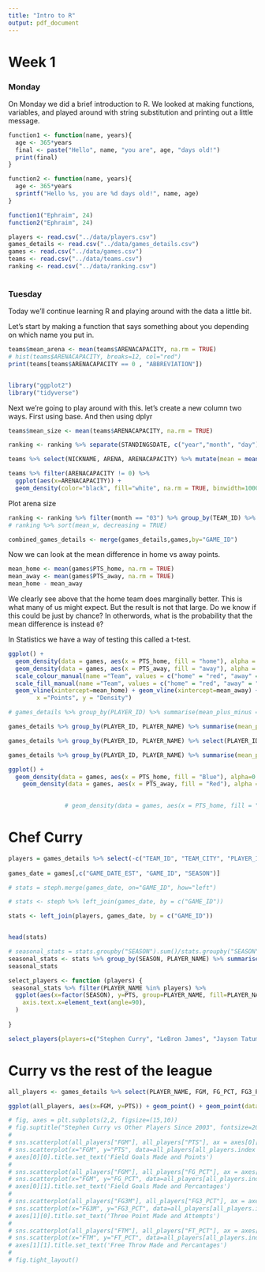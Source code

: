 ```yaml
---
title: "Intro to R"
output: pdf_document
---
```


# Week 1

### Monday

On Monday we did a brief introduction to R. We looked at making functions, variables, and played around with string substitution and printing out a little message.

```r
function1 <- function(name, years){
  age <- 365*years
  final <- paste("Hello", name, "you are", age, "days old!")
  print(final) 
}

function2 <- function(name, years){
  age <- 365*years
  sprintf("Hello %s, you are %d days old!", name, age)
}

function1("Ephraim", 24)
function2("Ephraim", 24)


```

```r
players <- read.csv("../data/players.csv")
games_details <- read.csv("../data/games_details.csv")
games <- read.csv("../data/games.csv")
teams <- read.csv("../data/teams.csv")
ranking <- read.csv("../data/ranking.csv")
 
```

### Tuesday

Today we'll continue learning R and playing around with the data a little bit.

Let's start by making a function that says something about you depending on which name you put in.

```r
teams$mean_arena <- mean(teams$ARENACAPACITY, na.rm = TRUE)
# hist(teams$ARENACAPACITY, breaks=12, col="red")
print(teams[teams$ARENACAPACITY == 0 , "ABBREVIATION"])



```

```r

library("ggplot2")
library("tidyverse")

```

Next we're going to play around with this. let's create a new column two ways. First using base. And then using dplyr

```r

teams$mean_size <- mean(teams$ARENACAPACITY, na.rm = TRUE)

```

```r
ranking <- ranking %>% separate(STANDINGSDATE, c("year","month", "day"))


```

```r
teams %>% select(NICKNAME, ARENA, ARENACAPACITY) %>% mutate(mean = mean(ARENACAPACITY, na.rm = TRUE))


```

```r
teams %>% filter(ARENACAPACITY != 0) %>%
  ggplot(aes(x=ARENACAPACITY)) +
  geom_density(color="black", fill="white", na.rm = TRUE, binwidth=1000)

```

Plot arena size

```r
ranking <- ranking %>% filter(month == "03") %>% group_by(TEAM_ID) %>%  mutate(mean_w = mean(W, na.rm = TRUE))
# ranking %>% sort(mean_w, decreasing = TRUE)

combined_games_details <- merge(games_details,games,by="GAME_ID")
```

Now we can look at the mean difference in home vs away points.

```r
mean_home <- mean(games$PTS_home, na.rm = TRUE) 
mean_away <- mean(games$PTS_away, na.rm = TRUE)
mean_home - mean_away
```

We clearly see above that the home team does marginally better. This is what many of us might expect. But the result is not that large. Do we know if this could be just by chance? In otherwords, what is the probability that the mean difference is instead `0`?

In Statistics we have a way of testing this called a t-test.

```r
ggplot() + 
  geom_density(data = games, aes(x = PTS_home, fill = "home"), alpha = 0.3) +
  geom_density(data = games, aes(x = PTS_away, fill = "away"), alpha = 0.3) +
  scale_colour_manual(name ="Team", values = c("home" = "red", "away" = "blue"), labels=c("home" = "Home Team", "away" = "Away Team")) +
  scale_fill_manual(name ="Team", values = c("home" = "red", "away" = "blue"), labels=c("home" = "Home Team", "away" = "Away Team")) +
  geom_vline(xintercept=mean_home) + geom_vline(xintercept=mean_away) + labs(title="Home vs Away Points",
        x ="Points", y = "Density")
```

```r
# games_details %>% group_by(PLAYER_ID) %>% summarise(mean_plus_minus = mean(PLUS_MINUS, na.rm = TRUE)) %>% select(PLAYER_ID, PLAYER_NAME, PLUS_MINUS, mean_plus_minus) %>% arrange(desc(mean_plus_minus))

games_details %>% group_by(PLAYER_ID, PLAYER_NAME) %>% summarise(mean_plus_minus = mean(PLUS_MINUS, na.rm = TRUE), games = sum(!is.na(PLUS_MINUS))) %>% arrange(desc(mean_plus_minus))

```

```r
games_details %>% group_by(PLAYER_ID, PLAYER_NAME) %>% select(PLAYER_ID, PLAYER_NAME, PLUS_MINUS) %>% mutate(mean_plus_minus = mean(PLUS_MINUS, na.rm = TRUE), num_games = sum(!is.na(PLUS_MINUS))) %>% drop_na(PLUS_MINUS) %>% select(-PLUS_MINUS) %>% distinct() %>% arrange(desc(num_games)) %>% filter(num_games >= 250)


```

```r
games_details %>% group_by(PLAYER_ID, PLAYER_NAME) %>% summarise(mean_plus_minus = mean(PLUS_MINUS, na.rm = TRUE), num_games = sum(!is.na(PLUS_MINUS))) %>% arrange(desc(mean_plus_minus)) %>% filter(num_games >= 350)
```

```r
ggplot() +
  geom_density(data = games, aes(x = PTS_home, fill = "Blue"), alpha=0.3) + 
    geom_density(data = games, aes(x = PTS_away, fill = "Red"), alpha = 0.3) 

               
                # geom_density(data = games, aes(x = PTS_home, fill = "r"), alpha = 0.3) +

```

# Chef Curry

```r
players = games_details %>% select(-c("TEAM_ID", "TEAM_CITY", "PLAYER_ID", "COMMENT"))
  
games_date = games[,c("GAME_DATE_EST", "GAME_ID", "SEASON")]

# stats = steph.merge(games_date, on="GAME_ID", how="left")

# stats <- steph %>% left_join(games_date, by = c("GAME_ID"))

stats <- left_join(players, games_date, by = c("GAME_ID"))


head(stats)
```

```r
# seasonal_stats = stats.groupby("SEASON").sum()/stats.groupby("SEASON").count()
seasonal_stats <- stats %>% group_by(SEASON, PLAYER_NAME) %>% summarise(PTS = mean(PTS, na.rm=TRUE)) %>% arrange(SEASON) %>% ungroup() %>% group_by(PLAYER_NAME) %>% filter(any(PTS > 25))
seasonal_stats
```






```r

select_players <- function (players) {
 seasonal_stats %>% filter(PLAYER_NAME %in% players) %>%
  ggplot(aes(x=factor(SEASON), y=PTS, group=PLAYER_NAME, fill=PLAYER_NAME, colour=PLAYER_NAME)) + geom_line(stat="identity", show.legend = TRUE) + labs(x="Season", y="Points Per Season") + theme(
    axis.text.x=element_text(angle=90),
  )
  
}

```


```r
select_players(players=c("Stephen Curry", "LeBron James", "Jayson Tatum"))
```




# Curry vs the rest of the league

```r
all_players <- games_details %>% select(PLAYER_NAME, FGM, FG_PCT, FG3_PCT, PTS, FG3M, FG3A, FTM, FT_PCT) %>% group_by(PLAYER_NAME) %>% summarise_all(sum, na.rm = TRUE)

ggplot(all_players, aes(x=FGM, y=PTS)) + geom_point() + geom_point(data=all_players[all_players$PLAYER_NAME == "Stephen Curry",], aes(x=FGM, y=PTS), color='red') + labs(x="Points (PTS)", y="Field Goals Made (FGM)", title="Steph Curry vs the league", subtitle ="Points vs Number of Fieldgoals Made" )
```



```r
# fig, axes = plt.subplots(2,2, figsize=(15,10))
# fig.suptitle("Stephen Curry vs Other Players Since 2003", fontsize=20)
# 
# sns.scatterplot(all_players["FGM"], all_players["PTS"], ax = axes[0][0])
# sns.scatterplot(x="FGM", y="PTS", data=all_players[all_players.index == "Stephen Curry"], ax = axes[0][0])
# axes[0][0].title.set_text('Field Goals Made and Points')
# 
# sns.scatterplot(all_players["FGM"], all_players["FG_PCT"], ax = axes[0][1])
# sns.scatterplot(x="FGM", y="FG_PCT", data=all_players[all_players.index == "Stephen Curry"], ax = axes[0][1])
# axes[0][1].title.set_text('Field Goals Made and Percantages')
# 
# sns.scatterplot(all_players["FG3M"], all_players["FG3_PCT"], ax = axes[1][0])
# sns.scatterplot(x="FG3M", y="FG3_PCT", data=all_players[all_players.index == "Stephen Curry"], ax = axes[1][0])
# axes[1][0].title.set_text('Three Point Made and Attempts')
# 
# sns.scatterplot(all_players["FTM"], all_players["FT_PCT"], ax = axes[1][1])
# sns.scatterplot(x="FTM", y="FT_PCT", data=all_players[all_players.index == "Stephen Curry"], ax = axes[1][1])
# axes[1][1].title.set_text('Free Throw Made and Percantages')
# 
# fig.tight_layout()
```
